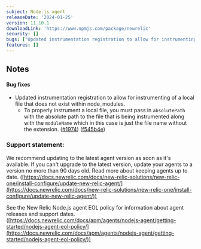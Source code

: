 ```yaml
---
subject: Node.js agent
releaseDate: '2024-01-25'
version: 11.10.1
downloadLink: 'https://www.npmjs.com/package/newrelic'
security: []
bugs: ["Updated instrumentation registration to allow for instrumenting of a local file that does not exist within node_modules."]
features: []
---
```


## Notes

#### Bug fixes

* Updated instrumentation registration to allow for instrumenting of a local file that does not exist within node_modules.
  * To properly instrument a local file, you must pass in `absolutePath` with the absolute path to the file that is being instrumented along with the `moduleName` which in this case is just the file name without the extension. ([#1974](https://github.com/newrelic/node-newrelic/pull/1974)) ([f545b4e](https://github.com/newrelic/node-newrelic/commit/f545b4ebc3394f0a7179a51e156c6df28896edf0))

### Support statement:

We recommend updating to the latest agent version as soon as it's available. If you can't upgrade to the latest version, update your agents to a version no more than 90 days old. Read more about keeping agents up to date. ([https://docs.newrelic.com/docs/new-relic-solutions/new-relic-one/install-configure/update-new-relic-agent/](https://docs.newrelic.com/docs/new-relic-solutions/new-relic-one/install-configure/update-new-relic-agent/))

See the New Relic Node.js agent EOL policy for information about agent releases and support dates. ([https://docs.newrelic.com/docs/apm/agents/nodejs-agent/getting-started/nodejs-agent-eol-policy/](https://docs.newrelic.com/docs/apm/agents/nodejs-agent/getting-started/nodejs-agent-eol-policy/))
